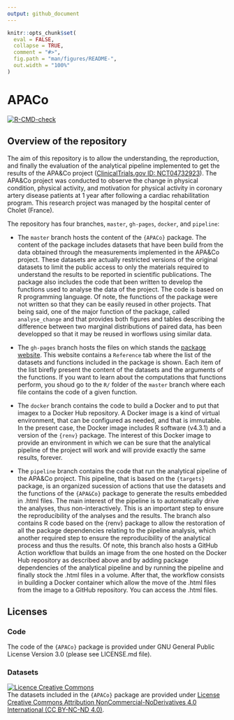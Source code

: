 ```yaml
---
output: github_document
---
```


<!-- README.md is generated from README.Rmd. Please edit that file -->

```r
knitr::opts_chunk$set(
  eval = FALSE,
  collapse = TRUE,
  comment = "#>",
  fig.path = "man/figures/README-",
  out.width = "100%"
)
```

# APACo

<!-- badges: start -->
[![R-CMD-check](https://github.com/pydemull/APACo/actions/workflows/R-CMD-check.yaml/badge.svg)](https://github.com/pydemull/APACo/actions/workflows/R-CMD-check.yaml)
<!-- badges: end -->

## Overview of the repository
The aim of this repository is to allow the understanding, the reproduction, and finally the evaluation of the analytical pipeline implemented to get the results of the APA&Co project ([ClinicalTrials.gov ID: NCT04732923](https://clinicaltrials.gov/study/NCT04732923?term=APA%26Co&rank=4)). The APA&Co project was conducted to observe the change in physical condition, physical activity, and motivation for physical activity in coronary artery disease patients at 1 year after following a cardiac rehabilitation program. This research project was managed by the hospital center of Cholet (France).

The repository has four branches, `master`, `gh-pages`, `docker`, and `pipeline`:

* The `master` branch hosts the content of the `{APACo}` package. The content of the package includes datasets that have been build from the data obtained through the measurements implemented in the APA&Co project. These datasets are actually restricted versions of the original datasets to limit the public access to only the materials required to understand the results to be reported in scientific publications. The package also includes the code that been written to develop the functions used to analyse the data of the project. The code is based on R programming language. Of note, the functions of the package were not written so that they can be easily reused in other projects. That being said, one of the major function of the package, called `analyse_change` and that provides both figures and tables describing the difference between two marginal distributions of paired data, has been developped so that it may be reused in worflows using similar data.

* The `gh-pages` branch hosts the files on which stands the [package website](https://pydemull.github.io/APACo/). This website contains a `Reference` tab where the list of the datasets and functions included in the package is shown. Each item of the list birefly present the content of the datasets and the arguments of the functions. If you want to learn about the computations that functions perform, you shoud go to the `R/` folder of the `master` branch where each file contains the code of a given function.

* The `docker` branch contains the code to build a Docker and to put that imagex to a Docker Hub repository. A Docker image is a kind of virtual environment, that can be configured as needed, and that is immutable. In the present case, the Docker image includes R software (v4.3.1) and a version of the `{renv}` package. The interest of this Docker image to provide an environment in which we can be sure that the analytical pipeline of the project will work and will provide exactly the same results, forever.

* The `pipeline` branch contains the code that run the analytical pipeline of the APA&Co project. This pipeline, that is based on the `{targets}` package, is an organized sucession of actions that use the datasets and the functions of the `{APA&Co}` package to generate the results embedded in .html files. The main interest of the pipeline is to automatically drive the analyses, thus non-interactively. This is an important step to ensure the reproducibility of the analyses and the results. The branch also contains R code based on the {renv} package to allow the restoration of all the package dependencies relating to the pipeline analysis, which another required step to ensure the reproducibility of the analytical process and thus the results. Of note, this branch also hosts a GitHub Action workflow that builds an image from the one hosted on the Docker Hub repository as described above and by adding package dependencies of the analytical pipeline and by running the pipeline and finally stock the .html files in a volume. After that, the workflow consists in building a Docker container which allow the move of the .html files from the image to a GitHub repository. You can access the .html files.


## Licenses
### Code
The code of the `{APACo}` package is provided under GNU General Public License Version 3.0 (please see LICENSE.md file).

### Datasets
<a rel="license" href="http://creativecommons.org/licenses/by-nc-nd/4.0/"><img alt="Licence Creative Commons" style="border-width:0" src="https://i.creativecommons.org/l/by-nc-nd/4.0/88x31.png" /></a><br />The datasets included in the `{APACo}` package are provided under <a rel="license" href="http://creativecommons.org/licenses/by-nc-nd/4.0/">License Creative Commons Attribution NonCommercial-NoDerivatives 4.0 International (CC BY-NC-ND 4.0)</a>.

